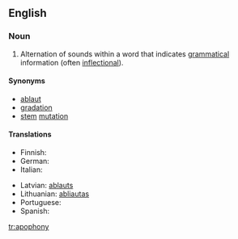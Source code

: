 ==English==

===Noun===
{{en-noun|apophonies}}

# {{context|phonetics}} Alternation of sounds within a word that indicates [[grammatical]] information (often [[inflectional]]).

====Synonyms====
*[[ablaut]]
*[[gradation]]
*[[stem]] [[mutation]]

====Translations====
{{top}}
* Finnish: {{t-|fi|äännevaihtelu}}
* German: {{t|de|Ablaut|m}}
* Italian: {{t|it|apofonia|f}}
{{mid}}
* Latvian: [[ablauts]]
* Lithuanian: [[abliautas]]
* Portuguese: {{t|pt|apofonia|f}}
* Spanish: {{t|es|apofonía|f}}
{{bottom}}

[[tr:apophony]]